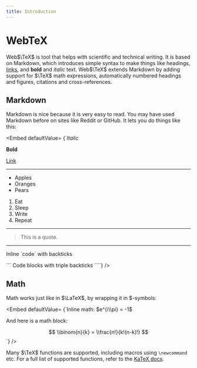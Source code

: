 ```yaml
---
title: Introduction
---
```


# WebTeX

Web$\TeX$ is tool that helps with scientific and technical writing. It is based on Markdown, which introduces simple syntax to make things like headings, [links](https://en.wikipedia.org/wiki/Hyperlink), and **bold** and _italic_ text. Web$\TeX$ extends Markdown by adding support for $\TeX$ math expressions, automatically numbered headings and figures, citations and cross-references.

## Markdown

Markdown is nice because it is very easy to read. You may have used Markdown before on sites like Reddit or GitHub. It lets you do things like this:

<Embed defaultValue=
{`_Italic_

**Bold**

[Link](https://webtex.vercel.app/)

---

- Apples
- Oranges
- Pears

1. Eat
2. Sleep
3. Write
4. Repeat

---

> This is a quote.

---

Inline \`code\` with backticks

\`\`\`
Code blocks with triple backticks
\`\`\``}
/>

## Math

Math works just like in $\LaTeX$, by wrapping it in $-symbols:

<Embed defaultValue=
{`Inline math: $e^{i\\pi} = -1$

And here is a math block:

$$
\\binom{n}{k} = \\frac{n!}{k!(n-k)!}
$$`}
/>

Many $\TeX$ functions are supported, including macros using `\newcommand` etc. For a full list of supported functions, refer to the [KaTeX docs](https://katex.org/docs/supported.html).
